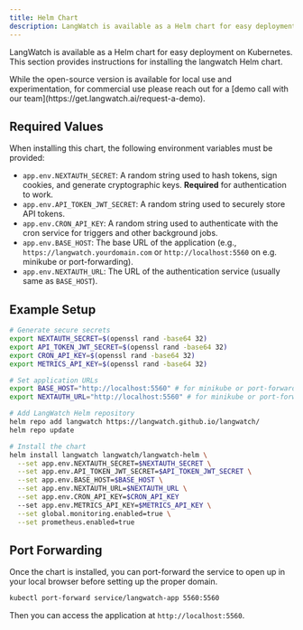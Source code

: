 ```yaml
---
title: Helm Chart
description: LangWatch is available as a Helm chart for easy deployment on Kubernetes
---
```


LangWatch is available as a Helm chart for easy deployment on Kubernetes. This section provides instructions for installing the langwatch Helm chart.

<Note>
  While the open-source version is available for local use and experimentation,
  for commercial use please reach out for a [demo call with our
  team](https://get.langwatch.ai/request-a-demo).
</Note>

## Required Values

When installing this chart, the following environment variables must be provided:

- `app.env.NEXTAUTH_SECRET`: A random string used to hash tokens, sign cookies, and generate cryptographic keys. **Required** for authentication to work.
- `app.env.API_TOKEN_JWT_SECRET`: A random string used to securely store API tokens.
- `app.env.CRON_API_KEY`: A random string used to authenticate with the cron service for triggers and other background jobs.
- `app.env.BASE_HOST`: The base URL of the application (e.g., `https://langwatch.yourdomain.com` or `http://localhost:5560` on e.g. minikube or port-forwarding).
- `app.env.NEXTAUTH_URL`: The URL of the authentication service (usually same as `BASE_HOST`).

## Example Setup

```bash
# Generate secure secrets
export NEXTAUTH_SECRET=$(openssl rand -base64 32)
export API_TOKEN_JWT_SECRET=$(openssl rand -base64 32)
export CRON_API_KEY=$(openssl rand -base64 32)
export METRICS_API_KEY=$(openssl rand -base64 32)

# Set application URLs
export BASE_HOST="http://localhost:5560" # for minikube or port-forwarding, or "https://langwatch.yourdomain.com" for the definitive deployment
export NEXTAUTH_URL="http://localhost:5560" # for minikube or port-forwarding, or "https://langwatch.yourdomain.com" for the definitive deployment

# Add LangWatch Helm repository
helm repo add langwatch https://langwatch.github.io/langwatch/
helm repo update

# Install the chart
helm install langwatch langwatch/langwatch-helm \
  --set app.env.NEXTAUTH_SECRET=$NEXTAUTH_SECRET \
  --set app.env.API_TOKEN_JWT_SECRET=$API_TOKEN_JWT_SECRET \
  --set app.env.BASE_HOST=$BASE_HOST \
  --set app.env.NEXTAUTH_URL=$NEXTAUTH_URL \
  --set app.env.CRON_API_KEY=$CRON_API_KEY
  --set app.env.METRICS_API_KEY=$METRICS_API_KEY \
  --set global.monitoring.enabled=true \
  --set prometheus.enabled=true
```

## Port Forwarding

Once the chart is installed, you can port-forward the service to open up in your local browser before setting up the proper domain.

```bash
kubectl port-forward service/langwatch-app 5560:5560
```

Then you can access the application at `http://localhost:5560`.
